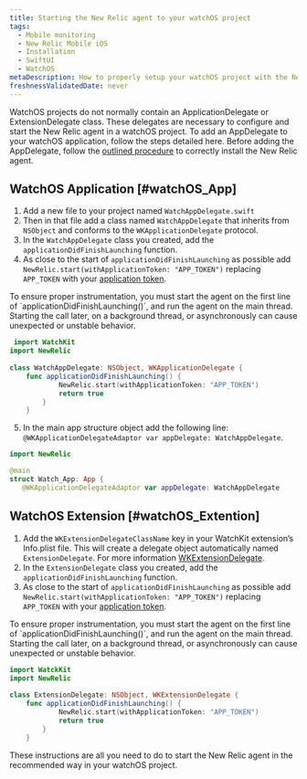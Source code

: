 ```yaml
---
title: Starting the New Relic agent to your watchOS project
tags:
  - Mobile monitoring
  - New Relic Mobile iOS
  - Installation
  - SwiftUI
  - WatchOS
metaDescription: How to properly setup your watchOS project with the New Relic agent.
freshnessValidatedDate: never
---
```


WatchOS projects do not normally contain an ApplicationDelegate or ExtensionDelegate class. These delegates are necessary to configure and start the New Relic agent in a watchOS project. To add an AppDelegate to your watchOS application, follow the steps detailed here. Before adding the AppDelegate, follow the [outlined procedure](/docs/mobile-monitoring/new-relic-mobile-ios/installation/spm-installation) to correctly install the New Relic agent. 

## WatchOS Application [#watchOS_App]

1. Add a new file to your project named `WatchAppDelegate.swift`
2. Then in that file add a class named `WatchAppDelegate` that inherits from `NSObject` and conforms to the `WKApplicationDelegate` protocol. 
3. In the `WatchAppDelegate` class you created, add the `applicationDidFinishLaunching` function. 
4. As close to the start of `applicationDidFinishLaunching` as possible add `NewRelic.start(withApplicationToken: "APP_TOKEN")` replacing `APP_TOKEN` with your [application token](/docs/mobile-apps/viewing-your-application-token).

<Callout variant="important">
     To ensure proper instrumentation, you must start the agent on the first line of `applicationDidFinishLaunching()`, and run the agent on the main thread. Starting the call later, on a background thread, or asynchronously can cause unexpected or unstable behavior.
 </Callout>
    
```swift
 import WatchKit
import NewRelic
    
class WatchAppDelegate: NSObject, WKApplicationDelegate {
    func applicationDidFinishLaunching() {
            NewRelic.start(withApplicationToken: "APP_TOKEN")
            return true
        }
    }
```

5. In the main app structure object add the following line: `@WKApplicationDelegateAdaptor var appDelegate: WatchAppDelegate`. 

 ```swift
import NewRelic

@main
struct Watch_App: App {
    @WKApplicationDelegateAdaptor var appDelegate: WatchAppDelegate
 ```


## WatchOS Extension [#watchOS_Extention]

1. Add the `WKExtensionDelegateClassName` key in your WatchKit extension’s Info.plist file. This will create a delegate object automatically named `ExtensionDelegate`. For more information [WKExtensionDelegate](https://developer.apple.com/documentation/watchkit/wkextensiondelegate).
2. In the `ExtensionDelegate` class you created, add the `applicationDidFinishLaunching` function. 
3. As close to the start of `applicationDidFinishLaunching` as possible add `NewRelic.start(withApplicationToken: "APP_TOKEN")` replacing `APP_TOKEN` with your [application token](/docs/mobile-apps/viewing-your-application-token).

<Callout variant="important">
    To ensure proper instrumentation, you must start the agent on the first line of `applicationDidFinishLaunching()`, and run the agent on the main thread. Starting the call later, on a background thread, or asynchronously can cause unexpected or unstable behavior.
</Callout>
    
```swift
import WatckKit
import NewRelic
    
class ExtensionDelegate: NSObject, WKExtensionDelegate {
    func applicationDidFinishLaunching() {
            NewRelic.start(withApplicationToken: "APP_TOKEN")
            return true
        }
    }
```


These instructions are all you need to do to start the New Relic agent in the recommended way in your watchOS project.

<InstallFeedback />
